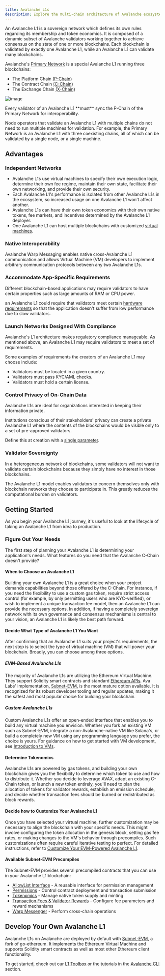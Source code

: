 ```yaml
---
title: Avalanche L1s
description: Explore the multi-chain architecture of Avalanche ecosystem.
---
```


An Avalanche L1 is a sovereign network which defines its own rules regarding its membership and token economics. It is composed of a dynamic subset of Avalanche validators working together to achieve consensus on the state of one or more blockchains. Each blockchain is validated by exactly one Avalanche L1, while an Avalanche L1 can validate many blockchains.

Avalanche's [Primary Network](/docs/primary-network) is a special Avalanche L1 running three blockchains:

- The Platform Chain [(P-Chain)](/docs/primary-network#p-chain)
- The Contract Chain [(C-Chain)](/docs/primary-network#c-chain)
- The Exchange Chain [(X-Chain)](/docs/primary-network#x-chain)

![image](/images/subnet1.png)

<Callout title="Note">
Every validator of an Avalanche L1 **must** sync the P-Chain of the Primary Network for interoperability.
</Callout>

Node operators that validate an Avalanche L1 with multiple chains do not need to run multiple machines for validation. For example, the Primary Network is an Avalanche L1 with three coexisting chains, all of which can be validated by a single node, or a single machine.

## Advantages

### Independent Networks

- Avalanche L1s use virtual machines to specify their own execution logic, determine their own fee regime, maintain their own state, facilitate their own networking, and provide their own security.
- Each Avalanche L1's performance is isolated from other Avalanche L1s in the ecosystem, so increased usage on one Avalanche L1 won't affect another.
- Avalanche L1s can have their own token economics with their own native tokens, fee markets, and incentives determined by the Avalanche L1 deployer.
- One Avalanche L1 can host multiple blockchains with customized [virtual machines](/docs/avalanche-l1s/virtual-machines-overview).

### Native Interoperability

Avalanche Warp Messaging enables native cross-Avalanche L1 communication and allows Virtual Machine (VM) developers to implement arbitrary communication protocols between any two Avalanche L1s.

### Accommodate App-Specific Requirements

Different blockchain-based applications may require validators to have certain properties such as large amounts of RAM or CPU power.

an Avalanche L1 could require that validators meet certain [hardware requirements](/docs/primary-network/system-requirements#hardware-and-operating-systems) so that the application doesn't suffer from low performance due to slow validators.

### Launch Networks Designed With Compliance

Avalanche's L1 architecture makes regulatory compliance manageable. As mentioned above, an Avalanche L1 may require validators to meet a set of requirements.

Some examples of requirements the creators of an Avalanche L1 may choose include:

- Validators must be located in a given country.
- Validators must pass KYC/AML checks.
- Validators must hold a certain license.

### Control Privacy of On-Chain Data

Avalanche L1s are ideal for organizations interested in keeping their information private.

Institutions conscious of their stakeholders' privacy can create a private Avalanche L1 where the contents of the blockchains would be visible only to a set of pre-approved validators.

Define this at creation with a [single parameter](/docs/primary-network/configure/avalanche-l1-configs#private-avalanche-l1).

### Validator Sovereignty

In a heterogeneous network of blockchains, some validators will not want to validate certain blockchains because they simply have no interest in those blockchains.

The Avalanche L1 model enables validators to concern themselves only with blockchain networks they choose to participate in. This greatly reduces the computational burden on validators.

## Getting Started

As you begin your Avalanche L1 journey, it's useful to look at the lifecycle of taking an Avalanche L1 from idea to production.

### Figure Out Your Needs

The first step of planning your Avalanche L1 is determining your application's needs. What features do you need that the Avalanche C-Chain doesn't provide? 

#### When to Choose an Avalanche L1

Building your own Avalanche L1 is a great choice when your project demands capabilities beyond those offered by the C-Chain. For instance, if you need the flexibility to use a custom gas token, require strict access control (for example, by only permitting users who are KYC-verified), or wish to implement a unique transaction fee model, then an Avalanche L1 can provide the necessary options. In addition, if having a completely sovereign network with its own governance and consensus mechanisms is central to your vision, an Avalanche L1 is likely the best path forward.

#### Decide What Type of Avalanche L1 You Want

After confirming that an Avalanche L1 suits your project's requirements, the next step is to select the type of virtual machine (VM) that will power your blockchain. Broadly, you can choose among three options.

##### EVM-Based Avalanche L1s

The majority of Avalanche L1s are utilizing the Ethereum Virtual Machine. They support Solidity smart contracts and standard [Ethereum APIs](/docs/apis/c-chain/api#ethereum-apis). Ava Labs' implementation, [Subnet-EVM](https://github.com/ava-labs/subnet-evm), is the most mature option available. It is recognized for its robust developer tooling and regular updates, making it the safest and most popular choice for building your blockchain.

##### Custom Avalanche L1s

Custom Avalanche L1s offer an open-ended interface that enables you to build any virtual machine you envision. Whether you fork an existing VM such as Subnet-EVM, integrate a non-Avalanche-native VM like Solana's, or build a completely new VM using any programming language you prefer, the choice is yours. For guidance on how to get started with VM development, see [Introduction to VMs](/docs/avalanche-l1s/virtual-machines).

#### Determine Tokenomics

Avalanche L1s are powered by gas tokens, and building your own blockchain gives you the flexibility to determine which token to use and how to distribute it. Whether you decide to leverage AVAX, adapt an existing C-Chain token, or launch a new token entirely, you'll need to plan the allocation of tokens for validator rewards, establish an emission schedule, and decide whether transaction fees should be burned or redistributed as block rewards.

#### Decide how to Customize Your Avalanche L1

Once you have selected your virtual machine, further customization may be necessary to align the blockchain with your specific needs. This might involve configuring the token allocation in the genesis block, setting gas fee rates, or making changes to the VM's behavior through precompiles. Such customizations often require careful iterative testing to perfect. For detailed instructions, refer to [Customize Your EVM-Powered Avalanche L1](/docs/avalanche-l1s/evm-configuration/customize-avalanche-l1).

#### Available Subnet-EVM Precompiles

The Subnet-EVM provides several precompiled contracts that you can use in your Avalanche L1 blockchain:

- [AllowList Interface](/docs/avalanche-l1s/evm-configuration/allowlist) - A reusable interface for permission management
- [Permissions](/docs/avalanche-l1s/evm-configuration/permissions) - Control contract deployment and transaction submission
- [Tokenomics](/docs/avalanche-l1s/evm-configuration/tokenomics) - Manage native token supply and minting
- [Transaction Fees & Validator Rewards](/docs/avalanche-l1s/evm-configuration/transaction-fees) - Configure fee parameters and reward mechanisms
- [Warp Messenger](/docs/avalanche-l1s/evm-configuration/warpmessenger) - Perform cross-chain operations

## Develop Your Own Avalanche L1

Avalanche L1s on Avalanche are deployed by default with [Subnet-EVM](https://github.com/ava-labs/subnet-evm#subnet-evm), a fork of go-ethereum. It implements the Ethereum Virtual Machine and supports Solidity smart contracts as well as most other Ethereum client functionality.

To get started, check out our [L1 Toolbox](/tools/l1-toolbox) or the tutorials in the [Avalanche CLI](/docs/sdks/cli/create-avalanche-l1) section.
